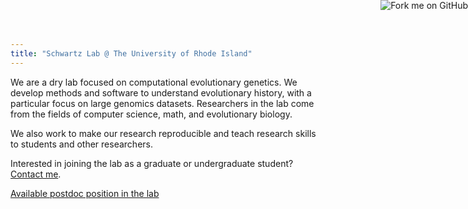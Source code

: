 ```yaml
---
title: "Schwartz Lab @ The University of Rhode Island"
---
```

<a href="https://github.com/schwartzlaburi/schwartzlaburi.github.io"><img style="position: absolute; top: 0; right: 0; border: 0;" src="https://s3.amazonaws.com/github/ribbons/forkme_right_red_aa0000.png" alt="Fork me on GitHub"></a>

We are a dry lab focused on computational evolutionary genetics. We develop methods and software to understand evolutionary history, with a particular focus on large genomics datasets. Researchers in the lab come from the fields of computer science, math, and evolutionary biology.

We also work to make our research reproducible and teach research skills to students and other researchers.

Interested in joining the lab as a graduate or undergraduate student? [Contact me](contact.html).

[Available postdoc position in the lab](postdoc.html)